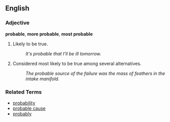 ==English==

===Adjective===
'''probable''', '''more probable''', '''most probable'''
# Likely to be true.
#: ''It's probable that I'll be ill tomorrow.''
# Considered most likely to be true among several alternatives.
#: ''The probable source of the failure was the mass of feathers in the intake manifold.''

===Related Terms===
*[[probability]]
*[[probable cause]]
*[[probably]]